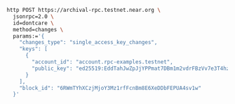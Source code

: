 ```bash
http POST https://archival-rpc.testnet.near.org \
  jsonrpc=2.0 \
  id=dontcare \
  method=changes \
  params:='{
    "changes_type": "single_access_key_changes",
    "keys": [
      {
        "account_id": "account.rpc-examples.testnet",
        "public_key": "ed25519:EddTahJwZpJjYPPmat7DBm1m2vdrFBzVv7e3T4hzkENd"
      }
    ],
    "block_id": "6RWmTYhXCzjMjoY3Mz1rfFcnBm8E6XeDDbFEPUA4sv1w"
  }'
```
